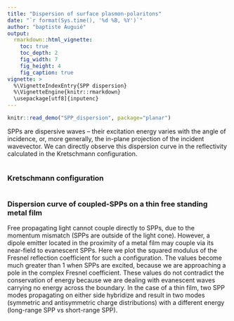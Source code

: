 ```yaml
---
title: "Dispersion of surface plasmon-polaritons"
date: "`r format(Sys.time(), '%d %B, %Y')`"
author: "baptiste Auguié"
output:
  rmarkdown::html_vignette:
    toc: true
    toc_depth: 2
    fig_width: 7
    fig_height: 4
    fig_caption: true
vignette: >
  %\VignetteIndexEntry{SPP dispersion}
  %\VignetteEngine{knitr::rmarkdown}
  \usepackage[utf8]{inputenc}
---
```


```r
knitr::read_demo("SPP_dispersion", package="planar")
```

SPPs are dispersive waves -- their excitation energy varies with the angle of incidence, or, more generally, the in-plane projection of the incident wavevector. We can directly observe this dispersion curve in the reflectivity calculated in the Kretschmann configuration.

```r
```

### Kretschmann configuration

```r
```

### Dispersion curve of coupled-SPPs on a thin free standing metal film

Free propagating light cannot couple directly to SPPs, due to the momentum mismatch (SPPs are outside of the light cone). However, a dipole emitter located in the proximity of a metal film may couple via its near-field to evanescent SPPs. Here we plot the squared modulus of the Fresnel reflection coefficient for such a configuration. The values become much greater than 1 when SPPs are excited, because we are approaching a pole in the complex Fresnel coefficient. These values do not contradict the conservation of energy because we are dealing with evanescent waves carrying no energy across the boundary.
In the case of a thin film, two SPP modes propagating on either side hybridize and result in two modes (symmetric and antisymmetric charge distributions) with a different energy (long-range SPP vs short-range SPP).

```r
```